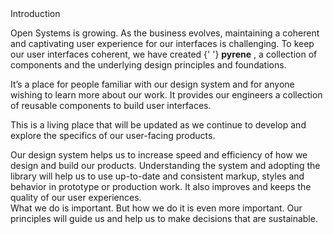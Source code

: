 
<Meta title="Pyrene/Introduction" />

<style>{`
  .subheading {
    --mediumdark: '#999999';
    font-weight: 900;
    font-size: 13px;
    color: #999;
    letter-spacing: 6px;
    line-height: 24px;
    text-transform: uppercase;
    margin-bottom: 12px;
    margin-top: 40px;
  }

  .link-list {
    display: grid;
    grid-template-columns: 1fr;
    grid-template-rows: 1fr 1fr;
    row-gap: 10px;
  }

  @media (min-width: 620px) {
    .link-list {
      row-gap: 20px;
      column-gap: 20px;
      grid-template-columns: 1fr 1fr;
    }
  }

  @media all and (-ms-high-contrast:none) {
  .link-list {
      display: -ms-grid;
      -ms-grid-columns: 1fr 1fr;
      -ms-grid-rows: 1fr 1fr;
    }
  }

  .link-item {
    display: block;
    padding: 20px 30px 20px 15px;
    border: 1px solid #00000010;
    border-radius: 5px;
    transition: background 150ms ease-out, border 150ms ease-out, transform 150ms ease-out;
    color: #333333;
    display: flex;
    align-items: flex-start;
  }

  .link-item:hover {
    border-color: #1EA7FD50;
    transform: translate3d(0, -3px, 0);
    box-shadow: rgba(0, 0, 0, 0.08) 0 3px 10px 0;
  }

  .link-item:active {
    border-color: #1EA7FD;
    transform: translate3d(0, 0, 0);
  }

  .link-item strong {
    font-weight: 700;
    display: block;
    margin-bottom: 2px;
  }
  
  .link-item img {
    height: 40px;
    width: 40px;
    margin-right: 15px;
    flex: none;
  }

  .link-item span {
    font-size: 14px;
    line-height: 20px;
  }

  .tip {
    display: inline-block;
    border-radius: 1em;
    font-size: 11px;
    line-height: 12px;
    font-weight: 700;
    background: #E7FDD8;
    color: #66BF3C;
    padding: 4px 12px;
    margin-right: 10px;
    vertical-align: top;
  }

  .tip-wrapper {
    font-size: 13px;
    line-height: 20px;
    margin-top: 40px;
    margin-bottom: 40px;
  }

  .tip-wrapper code {
    font-size: 12px;
    display: inline-block;
  }



  .description {
    font-size: 18px;
    line-height: 24px;
    font-weight: normal;
    font-style: normal;
    font-stretch: normal;
    letter-spacing: normal;
    text-align: left;

    & strong {
      font-weight: 600;
    }
  }

  .title {
    margin-left: 0;
    margin-bottom: 24px;
    font-size: 32px;
    font-weight: 600;
    line-height: 1.5;
  }

  .header, .topicContent {}

`}</style>

<div>
  <div className="header">
    <div className="title">Introduction</div>
    <div className="description">
      <p>
        Open Systems is growing. As the business evolves, maintaining a coherent and captivating user experience for our interfaces is challenging.
        To keep our user interfaces coherent, we have created
        {' '}
        <strong>pyrene</strong>
        , a collection of components and the underlying design principles and foundations.
      </p>
      <p>
        It’s a place for people familiar with our design system and for anyone wishing to learn more about our work.
        It provides our engineers a collection of reusable components to build user interfaces.
      </p>
      <p>
        This is a living place that will be updated as we continue to develop and explore the specifics of our user-facing products.
      </p>
    </div>
  </div>
  <div className="topicContent">
    <Paragraph title="Design System">
      <DescriptionBox>
        Our design system helps us to increase speed and efficiency of how we design and build our products.
        Understanding the system and adopting the library will help us to use up-to-date and consistent markup, styles and behavior in prototype or production work.
        It also improves and keeps the quality of our user experiences.
      </DescriptionBox>
      <div className="designSystemGrid">
        <DesignSystemBox
          number={4}
          icon="pages"
          title="pages"
          description="Pages are the final stage and show what a user interfaces looks like with real representative content in place."
        />
        <DesignSystemBox
          number={3}
          icon="templates"
          title="templates"
          description="Templates are page-level objects that place components into a layout and visualize the underlying content structure."
        />
        <DesignSystemBox
          number={2}
          icon="components"
          title="components"
          description="Components are the UI building blocks. Components can be single UI elements like a Button or acting together as a unit. Some examples include Buttons, Inputs, Selects, Modals etc."
        />
        <DesignSystemBox
          number={1}
          icon="foundations"
          title="foundations"
          description="Foundations are the underlying parameters and variables which drive the general appearance, expression and behavior. Those elements can’t be broken down any further and do include fonts, colors, shapes, icons, grids, writing etc."
        />
      </div>
    </Paragraph>
    <Paragraph title="Principles">
      <DescriptionBox>
        What we do is important.
        But how we do it is even more important.
        Our principles will guide us and help us to make decisions that are sustainable.
      </DescriptionBox>
      <div className="principlesGrid">
        <Principle
          icon="tailor"
          title="Tailor-Made but Application-Agnostic"
          description="We aim to find the sweet spot of reusability. Leaving out functionality allows our components to be used consistently. Yet, we don’t want them to be so specific that they can only be used in a specific application"
        />
        <Principle
          icon="extensible"
          title="Extensible"
          description="We accept that we can't always get it right the first time, and we know that there will be future use cases that we just couldn't think of yet. That's why we design our components not to be complete, but to be extensible."
        />
        <Principle
          icon="simple"
          title="Simple but Controlled"
          description="While we want components to be as easy to use as possible, we understand that hiding complex state handling from their parents is not always the best option. Aspects that are of interest to the parent components, we must allow them to control, rather than consume."
        />
        <Principle
          icon="clarity"
          title="Clarity"
          description="We do not overwhelm our users with information. We practice simplicity by focusing on the essential aspects."
        />
        <Principle
          icon="efficiency"
          title="Efficiency"
          description="We minimize the effort it takes to reach a goal. We create familiarity by applying established patterns and use the same solution to the same problem."
        />
        <Principle
          icon="coherence"
          title="Coherence"
          description="We take care of consistent interactions, visual designs and writing. We pursue the same intuitive experience and create recognition across our products."
        />
        <Principle
          icon="accuracy"
          title="Accuracy"
          description="We are proud of what we do. We demonstrate respect for people’s time and attention through well thought and elegant craftsmanship."
        />
        <Principle
          icon="all"
          title="Design for All"
          description="We actively involve users and collect feedback to get a clear understanding of users and task requirements. We are committed to improve accessibility according W3C recommendations."
        />
      </div>
    </Paragraph>
  </div>
</div>




<!--
# Welcome to Storybook

Storybook helps you build UI components in isolation from your app's business logic, data, and context.
That makes it easy to develop hard-to-reach states. Save these UI states as **stories** to revisit during development, testing, or QA.

Browse example stories now by navigating to them in the sidebar.
View their code in the `src/stories` directory to learn how they work.
We recommend building UIs with a [**component-driven**](https://componentdriven.org) process starting with atomic components and ending with pages.

<div className="subheading">Configure</div>

<div className="link-list">
  <a
    className="link-item"
    href="https://storybook.js.org/docs/react/addons/addon-types"
    target="_blank"
  >
    <img src={Plugin} alt="plugin" />
    <span>
      <strong>Presets for popular tools</strong>
      Easy setup for TypeScript, SCSS and more.
    </span>
  </a>
  <a
    className="link-item"
    href="https://storybook.js.org/docs/react/configure/webpack"
    target="_blank"
  >
    <img src={StackAlt} alt="Build" />
    <span>
      <strong>Build configuration</strong>
      How to customize webpack and Babel
    </span>
  </a>
  <a
    className="link-item"
    href="https://storybook.js.org/docs/react/configure/styling-and-css"
    target="_blank"
  >
    <img src={Colors} alt="colors" />
    <span>
      <strong>Styling</strong>
      How to load and configure CSS libraries
    </span>
  </a>
  <a
    className="link-item"
    href="https://storybook.js.org/docs/react/get-started/setup#configure-storybook-for-your-stack"
    target="_blank"
  >
    <img src={Flow} alt="flow" />
    <span>
      <strong>Data</strong>
      Providers and mocking for data libraries
    </span>
  </a>
</div>

<div className="subheading">Learn</div>

<div className="link-list">
  <a className="link-item" href="https://storybook.js.org/docs" target="_blank">
    <img src={Repo} alt="repo" />
    <span>
      <strong>Storybook documentation</strong>
      Configure, customize, and extend
    </span>
  </a>
  <a className="link-item" href="https://storybook.js.org/tutorials/" target="_blank">
    <img src={Direction} alt="direction" />
    <span>
      <strong>In-depth guides</strong>
      Best practices from leading teams
    </span>
  </a>
  <a className="link-item" href="https://github.com/storybookjs/storybook" target="_blank">
    <img src={Code} alt="code" />
    <span>
      <strong>GitHub project</strong>
      View the source and add issues
    </span>
  </a>
  <a className="link-item" href="https://discord.gg/storybook" target="_blank">
    <img src={Comments} alt="comments" />
    <span>
      <strong>Discord chat</strong>
      Chat with maintainers and the community
    </span>
  </a>
</div>

<div className="tip-wrapper">
  <span className="tip">Tip</span>Edit the Markdown in{' '}
  <code>src/stories/Introduction.stories.mdx</code>
</div>
-->